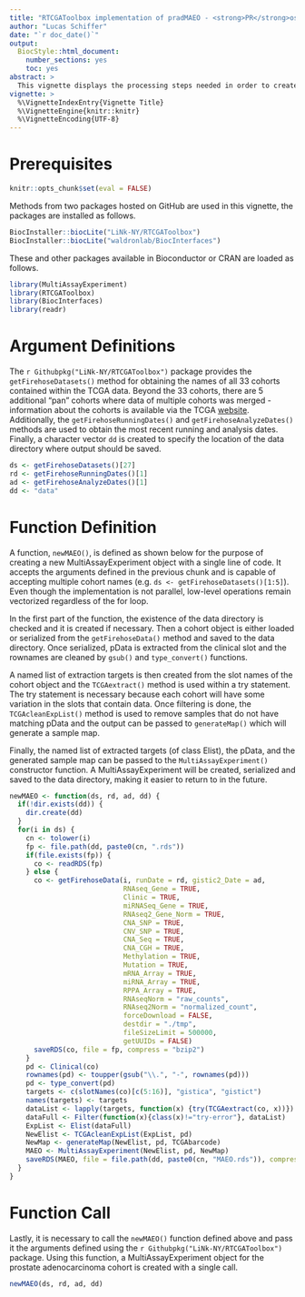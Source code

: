 ```yaml
---
title: "RTCGAToolbox implementation of pradMAEO - <strong>PR</strong>ostate <strong>AD</strong>enocarcinoma <strong>M</strong>ulti<strong>A</strong>ssay<strong>E</strong>xperiment <strong>O</strong>bject"
author: "Lucas Schiffer"
date: "`r doc_date()`"
output:
  BiocStyle::html_document:
    number_sections: yes
    toc: yes
abstract: >
  This vignette displays the processing steps needed in order to create a MultiAssayExperiment object from TCGA (The Cancer Genome Atlas) data. Specifically, the `getFirehoseData()` method of the `r Githubpkg("LiNk-NY/RTCGAToolbox")` package is used to access and read in data; output is then further coerced to fit the MultiAssayExperiment object specifications. A built HTML version of this vignette is available on [RPubs](https://rpubs.com/schifferl/pradMAEO-RTCGAToolbox) and the source is available on [GitHub](https://github.com/schifferl/MultiAssayExperiment/blob/master/vignettes/pradMAEO-RTCGAToolbox.Rmd)
vignette: >
  %\VignetteIndexEntry{Vignette Title}
  %\VignetteEngine{knitr::knitr}
  %\VignetteEncoding{UTF-8}
---
```


# Prerequisites

```r
knitr::opts_chunk$set(eval = FALSE)
```

Methods from two packages hosted on GitHub are used in this vignette, the packages are installed as follows.

```r
BiocInstaller::biocLite("LiNk-NY/RTCGAToolbox")
BiocInstaller::biocLite("waldronlab/BiocInterfaces")
```

These and other packages available in Bioconductor or CRAN are loaded as follows.

```r
library(MultiAssayExperiment)
library(RTCGAToolbox)
library(BiocInterfaces)
library(readr)
```

# Argument Definitions

The `r Githubpkg("LiNk-NY/RTCGAToolbox")` package provides the `getFirehoseDatasets()` method for obtaining the names of all 33 cohorts contained within the TCGA data. Beyond the 33 cohorts, there are 5 additional "pan" cohorts where data of multiple cohorts was merged - information about the cohorts is available via the TCGA [website](http://cancergenome.nih.gov/cancersselected). Additionally, the `getFirehoseRunningDates()` and `getFirehoseAnalyzeDates()` methods are used to obtain the most recent running and analysis dates. Finally, a character vector `dd` is created to specify the location of the data directory where output should be saved.

```r
ds <- getFirehoseDatasets()[27]
rd <- getFirehoseRunningDates()[1]
ad <- getFirehoseAnalyzeDates()[1]
dd <- "data"
```

# Function Definition

A function, `newMAEO()`, is defined as shown below for the purpose of creating a new MultiAssayExperiment object with a single line of code. It accepts the arguments defined in the previous chunk and is capable of accepting multiple cohort names (e.g. `ds <- getFirehoseDatasets()[1:5]`). Even though the implementation is not parallel, low-level operations remain vectorized regardless of the for loop. 

In the first part of the function, the existence of the data directory is checked and it is created if necessary. Then a cohort object is either loaded or serialized from the `getFirehoseData()` method and saved to the data directory. Once serialized, pData is extracted from the clinical slot and the rownames are cleaned by `gsub()` and `type_convert()` functions. 

A named list of extraction targets is then created from the slot names of the cohort object and the `TCGAextract()` method is used within a try statement. The try statement is necessary because each cohort will have some variation in the slots that contain data. Once filtering is done, the `TCGAcleanExpList()` method is used to remove samples that do not have matching pData and the output can be passed to `generateMap()` which will generate a sample map.

Finally, the named list of extracted targets (of class Elist), the pData, and the generated sample map can be passed to the `MultiAssayExperiment()` constructor function. A MultiAssayExperiment will be created, serialized and saved to the data directory, making it easier to return to in the future.

```r
newMAEO <- function(ds, rd, ad, dd) {
  if(!dir.exists(dd)) {
    dir.create(dd)
  }
  for(i in ds) {
    cn <- tolower(i)
    fp <- file.path(dd, paste0(cn, ".rds"))
    if(file.exists(fp)) {
      co <- readRDS(fp)
    } else {
      co <- getFirehoseData(i, runDate = rd, gistic2_Date = ad,
                            RNAseq_Gene = TRUE,
                            Clinic = TRUE,
                            miRNASeq_Gene = TRUE,
                            RNAseq2_Gene_Norm = TRUE,
                            CNA_SNP = TRUE,
                            CNV_SNP = TRUE,
                            CNA_Seq = TRUE,
                            CNA_CGH = TRUE,
                            Methylation = TRUE,
                            Mutation = TRUE,
                            mRNA_Array = TRUE,
                            miRNA_Array = TRUE,
                            RPPA_Array = TRUE,
                            RNAseqNorm = "raw_counts",
                            RNAseq2Norm = "normalized_count",
                            forceDownload = FALSE,
                            destdir = "./tmp",
                            fileSizeLimit = 500000,
                            getUUIDs = FALSE)
      saveRDS(co, file = fp, compress = "bzip2")
    }
    pd <- Clinical(co)
    rownames(pd) <- toupper(gsub("\\.", "-", rownames(pd)))
    pd <- type_convert(pd)
    targets <- c(slotNames(co)[c(5:16)], "gistica", "gistict")
    names(targets) <- targets
    dataList <- lapply(targets, function(x) {try(TCGAextract(co, x))})
    dataFull <- Filter(function(x){class(x)!="try-error"}, dataList)
    ExpList <- Elist(dataFull)
    NewElist <- TCGAcleanExpList(ExpList, pd)
    NewMap <- generateMap(NewElist, pd, TCGAbarcode)
    MAEO <- MultiAssayExperiment(NewElist, pd, NewMap)
    saveRDS(MAEO, file = file.path(dd, paste0(cn, "MAEO.rds")), compress = "bzip2")
  }
}
```

# Function Call

Lastly, it is necessary to call the `newMAEO()` function defined above and pass it the arguments defined using the `r Githubpkg("LiNk-NY/RTCGAToolbox")` package. Using this function, a MultiAssayExperiment object for the prostate adenocarcinoma cohort is created with a single call.

```r
newMAEO(ds, rd, ad, dd)
```

